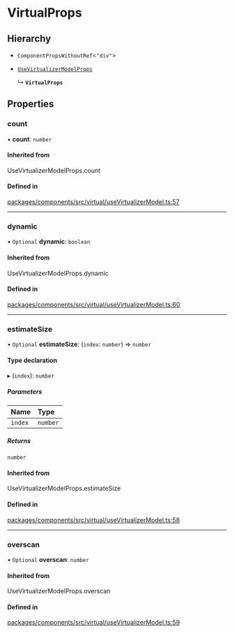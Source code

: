 # VirtualProps

## Hierarchy

- `ComponentPropsWithoutRef`\<`"div"`\>

- [`UseVirtualizerModelProps`](../modules.md#usevirtualizermodelprops)

  ↳ **`VirtualProps`**

## Properties

### count

• **count**: `number`

#### Inherited from

UseVirtualizerModelProps.count

#### Defined in

[packages/components/src/virtual/useVirtualizerModel.ts:57](https://github.com/vtex/shoreline/blob/bf9009f50/packages/components/src/virtual/useVirtualizerModel.ts#L57)

---

### dynamic

• `Optional` **dynamic**: `boolean`

#### Inherited from

UseVirtualizerModelProps.dynamic

#### Defined in

[packages/components/src/virtual/useVirtualizerModel.ts:60](https://github.com/vtex/shoreline/blob/bf9009f50/packages/components/src/virtual/useVirtualizerModel.ts#L60)

---

### estimateSize

• `Optional` **estimateSize**: (`index`: `number`) => `number`

#### Type declaration

▸ (`index`): `number`

##### Parameters

| Name    | Type     |
| :------ | :------- |
| `index` | `number` |

##### Returns

`number`

#### Inherited from

UseVirtualizerModelProps.estimateSize

#### Defined in

[packages/components/src/virtual/useVirtualizerModel.ts:58](https://github.com/vtex/shoreline/blob/bf9009f50/packages/components/src/virtual/useVirtualizerModel.ts#L58)

---

### overscan

• `Optional` **overscan**: `number`

#### Inherited from

UseVirtualizerModelProps.overscan

#### Defined in

[packages/components/src/virtual/useVirtualizerModel.ts:59](https://github.com/vtex/shoreline/blob/bf9009f50/packages/components/src/virtual/useVirtualizerModel.ts#L59)
